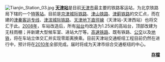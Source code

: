 [[File:Tianjin_Station_03.jpg|left]]
'''[[天津站|天津站]]'''是目前[[天津市|天津市]]最主要的铁路客运站，为北京铁路局下辖的一个[[特等站_(中鐵)|特等站]]。目前是[[京津城际铁路|京津城际铁路]]、[[津山铁路|津山铁路]]、[[津蓟铁路|津蓟铁路]]的交汇点，而在建的[[津秦客运专线|津秦客运专线]]、[[津滨城际铁路|津滨城际铁路]]、[[天津地下直徑線|天津地下直徑線]]（天津站-天津西站）也将交汇于此。[[2008年|2008年]]，车站改造后，所有[[站台|站台]]均改造为1.25米的高站台，顶部改建为无柱雨棚；并新建大型候车室、进站大厅等。[[高速铁路|高速铁路]]、既有铁路、[[公交|公交]]以及[[地铁|地铁]]，将在车站立体交汇并实现零距离换乘。目前天津站交通枢纽工程目前仍然在进行中，预计将在[[2010年|2010年]]全部完成。届时将成为天津市综合交通枢纽的中心。

<div align="right">
'''[[Portal:天津/優良條目/存檔|存檔]]'''
</div>